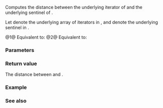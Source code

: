 {{title|operator-{{small|(ranges::adjacent_view::''sentinel'')}}}}
{{cpp/ranges/adjacent_view/navbar}}

{{dcl begin}}
{{dcl|num=1|since=c++23|
template&lt; bool OtherConst &gt;
    requires std::sized_sentinel_for&lt;ranges::sentinel_t&lt;Base&gt;,
                                     ranges::iterator_t&lt;/*maybe-const*/&lt;OtherConst, V&gt;&gt;&gt;
friend constexpr ranges::range_difference_t&lt;/*maybe-const*/&lt;OtherConst, V&gt;&gt;
    operator-( const /*iterator*/&lt;OtherConst&gt;&amp; x, const /*sentinel*/&amp; y );
}}
{{dcl|num=2|since=c++23|
template&lt; bool OtherConst &gt;
    requires std::sized_sentinel_for&lt;ranges::sentinel_t&lt;Base&gt;,
                                     ranges::iterator_t&lt;/*maybe-const*/&lt;OtherConst, V&gt;&gt;&gt;
friend constexpr ranges::range_difference_t&lt;/*maybe-const*/&lt;OtherConst, V&gt;&gt;
    operator-( const /*sentinel*/&amp; y, const /*iterator*/&lt;OtherConst&gt;&amp; x );
}}
{{dcl end}}

Computes the distance between the underlying iterator of {{c|x}} and the underlying sentinel of {{c|y}}.

Let [[cpp/ranges/adjacent_view/iterator#Data members|{{tti|current_}}]] denote the underlying array of iterators in {{c|x}}, and {{rlpi|/#Data members|end_}} denote the underlying sentinel in {{c|y}}.

@1@ Equivalent to: {{c|return x.current_.back() - y.end_;}}
@2@ Equivalent to: {{c|return y.end_ - x.current_.back();}}

{{cpp/hidden friend|{{tt|adjacent_view::''sentinel''}}|plural=yes|tmpl=yes}}

===Parameters===
{{par begin}}
{{par|x|an [[cpp/ranges/adjacent_view/iterator|iterator]]}}
{{par|y|a {{rlp|/|sentinel}}}}
{{par end}}

===Return value===
The distance between {{c|x}} and {{c|y}}.

===Example===
{{example}}

===See also===

{{langlinks|de|es|fr|ja|pl|ru|zh}}